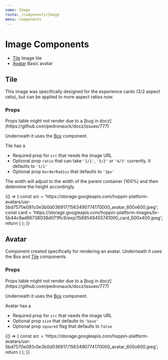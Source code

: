 ```yaml
---
name: Image
route: /components/Image
menu: Components
---
```



# Image Components

- [Tile](#tile) Image tile
- [Avatar](#avatar) Basic avatar

## Tile

This image was specifically designed for the experience cards (3/2 aspect ratio), but can be applied to more aspect ratios now.

### Props

<Props of={Tile} />
Props table might not render due to a [bug in docz](https://github.com/pedronauck/docz/issues/777)

Underneath it uses the [Box](/components/Box) component.

Tile has a
- Required prop for `src` that needs the image URL
- Optional prop `ratio` that can take `'1/1'`, `'3/2'` or `'4/3'` currently. It defaults to `'1/1'`
- Optional prop `borderRadius` that defaults to `'3px'`

The width will adjust to the width of the parent container (100%) and then determine the height accordingly.

<Playground>
  {() => {
    const src = 'https://storage.googleapis.com/hoppin-platform-avatars/usr-5bd7570e081c0e3b0d036917/1563490774170000_avatar_600x600.jpeg';
    const card = 'https://storage.googleapis.com/hoppin-platform-images/br-5b44c9ad96738038d071ffc9/exp/1569549455741000_card_600x400.jpeg';
    return (
      <Box>
        <Box width="200px" padding="base" bg="primary.lighter">
          <Tile src={src} />
        </Box>
        <Box width="300px" marginTop="large" padding="base" bg="primary.lighter">
          <Tile src={card} ratio="3/2" />
        </Box>
        <Box width="500px" marginTop="large" padding="base" bg="primary.lighter">
          <Tile src={card} ratio="4/3" borderRadius="20px" />
        </Box>
      </Box>
    );
  }}
</Playground>

## Avatar

Component created specifically for rendering an avatar. Underneath it uses the Box and [Tile](#tile) components

### Props

<Props of={Avatar} />
Props table might not render due to a [bug in docz](https://github.com/pedronauck/docz/issues/777)

Underneath it uses the [Box](/components/Box) component.

Avatar has a
- Required prop for `src` that needs the image URL
- Optional prop `size` that defaults to `'base'`
- Optional prop `squared` flag that defaults to `false`

<Playground>
  {() => {
    const src = 'https://storage.googleapis.com/hoppin-platform-avatars/usr-5bd7570e081c0e3b0d036917/1563490774170000_avatar_600x600.jpeg';
    return (
      <Box width="400px" height="150px" padding="base" bg="primary.lighter">
        <Avatar src={src} paddingRight="base" />
        <Avatar src={src} paddingRight="small" squared />
        <Avatar src={src} size="icon" alignSelf="flex-start" />
      </Box>
    );
  }}
</Playground>
